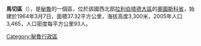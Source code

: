 '''馬切區'''（{{lang-es|Distrito de Mache}}），是[[秘魯|秘魯]]的一個區，位於該國西北部[[拉利伯塔德大區|拉利伯塔德大區]]的[[奧圖斯科省|奧圖斯科省]]，始建於1964年3月7日，面積37.32平方公里，海拔高度3,300米，2005年人口3,465，人口密度每平方公里93人。

{{coord|8|01|50|S|78|32|05|W|type:city_source:kolossus-eswiki|display=title}}

{{Peru-geo-stub}}
[[Category:秘魯行政區|Category:秘魯行政區]]